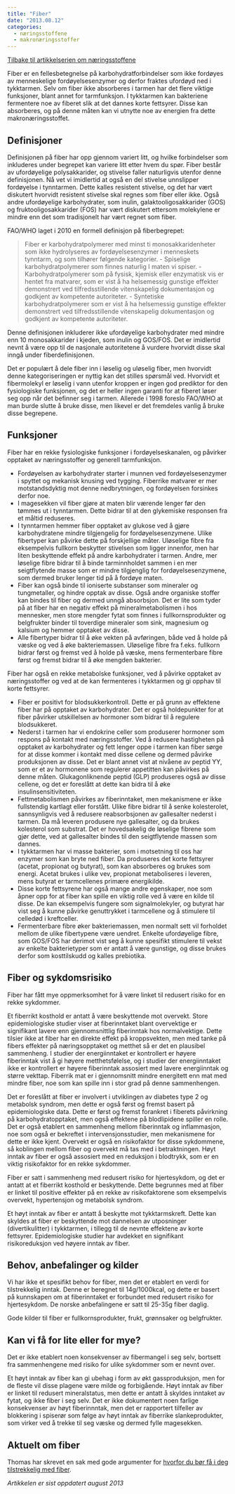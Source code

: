 ```yaml
---
title: "Fiber"
date: "2013.08.12"
categories: 
  - næringsstoffene
  - makronæringsstoffer
---
```


[Tilbake til artikkelserien om næringsstoffene](../../naeringsstoffer.html)

Fiber er en fellesbetegnelse på karbohydratforbindelser som ikke fordøyes av menneskelige fordøyelsesenzymer og derfor fraktes ufordøyd ned i tykktarmen. Selv om fiber ikke absorberes i tarmen har det flere viktige funksjoner, blant annet for tarmfunksjon. I tykktarmen kan bakteriene fermentere noe av fiberet slik at det dannes korte fettsyrer. Disse kan absorberes, og på denne måten kan vi utnytte noe av energien fra dette makronæringsstoffet.

## Definisjoner

Definisjonen på fiber har opp gjennom variert litt, og hvilke forbindelser som inkluderes under begrepet kan variere litt etter hvem du spør. Fiber består av ufordøyelige polysakkarider, og stivelse faller naturligvis utenfor denne definisjonen. Nå vet vi imidlertid at også en del stivelse unnslipper fordøyelse i tynntarmen. Dette kalles resistent stivelse, og det har vært diskutert hvorvidt resistent stivelse skal regnes som fiber eller ikke. Også andre ufordøyelige karbohydrater, som inulin, galaktooligosakkarider (GOS) og fruktooligosakkarider (FOS) har vært diskutert ettersom molekylene er mindre enn det som tradisjonelt har vært regnet som fiber.

FAO/WHO laget i 2010 en formell definisjon på fiberbegrepet:

> Fiber er karbohydratpolymerer med minst ti monosakkaridenheter som ikke hydrolyseres av fordøyelsesenzymer i menneskets tynntarm, og som tilhører følgende kategorier.
> -   Spiselige karbohydratpolymerer som finnes naturlig I maten vi spiser.
> -   Karbohydratpolymerer som på fysisk, kjemisk eller enzymatisk vis er hentet fra matvarer, som er vist å ha helsemessig gunstige effekter demonstrert ved tilfredsstillende vitenskapelig dokumentasjon og godkjent av kompetente autoriteter.
> -   Syntetiske karbohydratpolymerer som er vist å ha helsemessig gunstige effekter demonstrert ved tilfredsstillende vitenskapelig dokumentasjon og godkjent av kompetente autoriteter.

Denne definisjonen inkluderer ikke ufordøyelige karbohydrater med mindre enn 10 monosakkarider i kjeden, som inulin og GOS/FOS. Det er imidlertid nevnt å være opp til de nasjonale autoritetene å vurdere hvorvidt disse skal inngå under fiberdefinisjonen.

Det er populært å dele fiber inn i løselig og uløselig fiber, men hvorvidt denne kategoriseringen er nyttig kan det stilles spørsmål ved. Hvorvidt et fibermolekyl er løselig i vann utenfor kroppen er ingen god prediktor for den fysiologiske funksjonen, og det er heller ingen garanti for at fiberet løser seg opp når det befinner seg i tarmen. Allerede i 1998 foreslo FAO/WHO at man burde slutte å bruke disse, men likevel er det fremdeles vanlig å bruke disse begrepene.

## Funksjoner

Fiber har en rekke fysiologiske funksjoner i fordøyelseskanalen, og påvirker opptaket av næringsstoffer og generell tarmfunksjon.

-   Fordøyelsen av karbohydrater starter i munnen ved fordøyelsesenzymer i spyttet og mekanisk knusing ved tygging. Fiberrike matvarer er mer motstandsdyktig mot denne nedbrytningen, og fordøyelsen forsinkes derfor noe.
-   I magesekken vil fiber gjøre at maten blir værende lenger før den tømmes ut i tynntarmen. Dette bidrar til at den glykemiske responsen fra et måltid reduseres.
-   I tynntarmen hemmer fiber opptaket av glukose ved å gjøre karbohydratene mindre tilgjengelig for fordøyelsesenzymene. Ulike fibertyper kan påvirke dette på forskjellige måter. Uløselige fibre fra eksempelvis fullkorn beskytter stivelsen som ligger innenfor, men har liten beskyttende effekt på andre karbohydrater i tarmen. Andre, mer løselige fibre bidrar til å binde tarminnholdet sammen i en mer seigtflytende masse som er mindre tilgjenglig for fordøyelsesenzymene, som dermed bruker lenger tid på å fordøye maten.
-   Fiber kan også binde til ioniserte substanser som mineraler og tungmetaller, og hindre opptak av disse. Også andre organiske stoffer kan bindes til fiber og dermed unngå absorbsjon. Det er lite som tyder på at fiber har en negativ effekt på mineralmetabolismen i hos mennesker, men store mengder fytat som finnes i fullkornsprodukter og belgfrukter binder til toverdige mineraler som sink, magnesium og kalsium og hemmer opptaket av disse.
-   Alle fibertyper bidrar til å øke vekten på avføringen, både ved å holde på væske og ved å øke bakteriemassen. Uløselige fibre fra f.eks. fullkorn bidrar først og fremst ved å holde på væske, mens fermenterbare fibre først og fremst bidrar til å øke mengden bakterier.

Fiber har også en rekke metabolske funksjoner, ved å påvirke opptaket av næringsstoffer og ved at de kan fermenteres i tykktarmen og gi opphav til korte fettsyrer.

-   Fiber er positivt for blodsukkerkontroll. Dette er på grunn av effektene fiber har på opptaket av karbohydrater. Det er også holdepunkter for at fiber påvirker utskillelsen av hormoner som bidrar til å regulere blodsukkeret.
-   Nederst i tarmen har vi endokrine celler som produserer hormoner som respons på kontakt med næringsstoffer. Ved å redusere hastigheten på opptaket av karbohydrater og fett lenger oppe i tarmen kan fiber sørge for at disse kommer i kontakt med disse cellene og dermed påvirke produksjonen av disse. Det er blant annet vist at nivåene av peptid YY, som er et av hormonene som regulerer appetitten kan påvirkes på denne måten. Glukagonliknende peptid (GLP) produseres også av disse cellene, og det er foreslått at dette kan bidra til å øke insulinsensitiviteten.
-   Fettmetabolismen påvirkes av fiberinntaket, men mekanismene er ikke fullstendig kartlagt eller forstått. Ulike fibre bidrar til å senke kolesterolet, sannsynligvis ved å redusere reabsorbsjonen av gallesalter nederst i tarmen. Da må leveren produsere nye gallesalter, og da brukes kolesterol som substrat. Det er hovedsakelig de løselige fibrene som gjør dette, ved at gallesalter bindes til den seigtflytende massen som dannes.
-   I tykktarmen har vi masse bakterier, som i motsetning til oss har enzymer som kan bryte ned fiber. Da produseres det korte fettsyrer (acetat, propionat og butyrat), som kan absorberes og brukes som energi. Acetat brukes i ulike vev, propionat metaboliseres i leveren, mens butyrat er tarmcellenes primære energikilde.
-   Disse korte fettsyrene har også mange andre egenskaper, noe som åpner opp for at fiber kan spille en viktig rolle ved å være en kilde til disse. De kan eksempelvis fungere som signalmolekyler, og butyrat har vist seg å kunne påvirke genuttrykket i tarmcellene og å stimulere til celledød i kreftceller.
-   Fermenterbare fibre øker bakteriemassen, men normalt sett vil forholdet mellom de ulike fibertypene være uendret. Enkelte ufordøyelige fibre, som GOS/FOS har derimot vist seg å kunne spesifikt stimulere til vekst av enkelte bakterietyper som er antatt å være gunstige, og disse brukes derfor som kosttilskudd og kalles prebiotika.

## Fiber og sykdomsrisiko

Fiber har fått mye oppmerksomhet for å være linket til redusert risiko for en rekke sykdommer.

Et fiberrikt kosthold er antatt å være beskyttende mot overvekt. Store epidemiologiske studier viser at fiberinntaket blant overvektige er signifikant lavere enn gjennomsnittlig fiberinntak hos normalvektige. Dette tilsier ikke at fiber har en direkte effekt på kroppsvekten, men med tanke på fibers effekter på næringsopptaket og metthet så er det en plausibel sammenheng. I studier der energiinntaket er kontrollert er høyere fiberinntak vist å gi høyere metthetsfølelse, og i studier der energiinntaket ikke er kontrollert er høyere fiberinntak assosiert med lavere energiinntak og større vekttap. Fiberrik mat er i gjennomsnitt mindre energitett enn mat med mindre fiber, noe som kan spille inn i stor grad på denne sammenhengen.

Det er foreslått at fiber er involvert i utviklingen av diabetes type 2 og metabolsk syndrom, men dette er også først og fremst basert på epidemiologiske data. Dette er først og fremst forankret i fiberets påvirkning på karbohydratopptaket, men også effektene på blodlipidene spiller en rolle. Det er også etablert en sammenheng mellom fiberinntak og inflammasjon, noe som også er bekreftet i intervensjonsstudier, men mekanismene for dette er ikke kjent. Overvekt er også en risikofaktor for disse sykdommene, så koblingen mellom fiber og overvekt må tas med i betraktningen. Høyt inntak av fiber er også assosiert med en reduksjon i blodtrykk, som er en viktig risikofaktor for en rekke sykdommer.

Fiber er satt i sammenheng med redusert risiko for hjertesykdom, og det er antatt at et fiberrikt kosthold er beskyttende. Dette begrunnes med at fiber er linket til positive effekter på en rekke av risikofaktorene som eksempelvis overvekt, hypertensjon og metabolsk syndrom.

Et høyt inntak av fiber er antatt å beskytte mot tykktarmskreft. Dette kan skyldes at fiber er beskyttende mot dannelsen av utposninger (divertikulitter) i tykktarmen, i tillegg til de nevnte effektene av korte fettsyrer. Epidemiologiske studier har avdekket en signifikant risikoreduksjon ved høyere inntak av fiber.

## Behov, anbefalinger og kilder

Vi har ikke et spesifikt behov for fiber, men det er etablert en verdi for tilstrekkelig inntak. Denne er beregnet til 14g/1000kcal, og dette er basert på kunnskapen om at fiberinntaket er forbundet med redusert risiko for hjertesykdom. De norske anbefalingene er satt til 25-35g fiber daglig.

Gode kilder til fiber er fullkornsprodukter, frukt, grønnsaker og belgfrukter.

## Kan vi få for lite eller for mye?

Det er ikke etablert noen konsekvenser av fibermangel i seg selv, bortsett fra sammenhengene med risiko for ulike sykdommer som er nevnt over.

Et høyt inntak av fiber kan gi ubehag i form av økt gassproduksjon, men for de fleste vil disse plagene være milde og forbigående. Høyt inntak av fiber er linket til redusert mineralstatus, men dette er antatt å skyldes inntaket av fytat, og ikke fiber i seg selv. Det er ikke dokumentert noen farlige konsekvenser av høyt fiberinnntak, men det er rapportert tilfeller av blokkering i spiserør som følge av høyt inntak av fiberrike slankeprodukter, som virker ved å trekke til seg væske og dermed fylle magesekken.

## Aktuelt om fiber

Thomas har skrevet en sak med gode argumenter for [hvorfor du bør få i deg tilstrekkelig med fiber](../fiber-awesome.qmd).

*Artikkelen er sist oppdatert august 2013*
